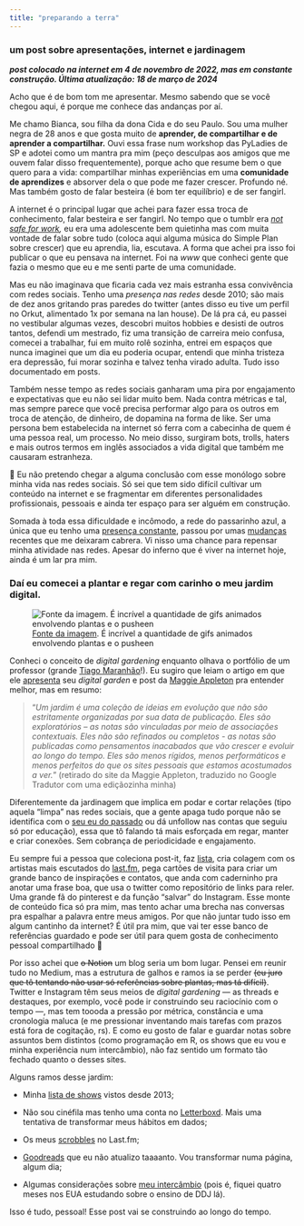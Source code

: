```yaml
---
title: "preparando a terra"
---
```


### um post sobre apresentações, internet e jardinagem

***post colocado na internet em 4 de novembro de 2022, mas em constante construção. Última atualização: 18 de março de 2024***

Acho que é de bom tom me apresentar. Mesmo sabendo que se você chegou aqui, é porque me conhece das andanças por aí.

Me chamo Bianca, sou filha da dona Cida e do seu Paulo. Sou uma mulher negra de 28 anos e que gosta muito de **aprender, de compartilhar e de aprender a compartilhar.** Ouvi essa frase num workshop das PyLadies de SP e adotei como um mantra pra mim (peço desculpas aos amigos que me ouvem falar disso frequentemente), porque acho que resume bem o que quero para a vida: compartilhar minhas experiências em uma **comunidade de aprendizes** e absorver dela o que pode me fazer crescer. Profundo né. Mas também gosto de falar besteira (é bom ter equilíbrio) e de ser fangirl.

A internet é o principal lugar que achei para fazer essa troca de conhecimento, falar besteira e ser fangirl. No tempo que o tumblr era [*not safe for work*](https://staff.tumblr.com/post/180758987165/a-better-more-positive-tumblr)*,* eu era uma adolescente bem quietinha mas com muita vontade de falar sobre tudo (coloca aqui alguma música do Simple Plan sobre crescer) que eu aprendia, lia, escutava. A forma que achei pra isso foi publicar o que eu pensava na internet. Foi na *www* que conheci gente que fazia o mesmo que eu e me senti parte de uma comunidade.

Mas eu não imaginava que ficaria cada vez mais estranha essa convivência com redes sociais. Tenho uma *presença nas redes* desde 2010; são mais de dez anos gritando pras paredes do twitter (antes disso eu tive um perfil no Orkut, alimentado 1x por semana na lan house). De lá pra cá, eu passei no vestibular algumas vezes, descobri muitos hobbies e desisti de outros tantos, defendi um mestrado, fiz uma transição de carreira meio confusa, comecei a trabalhar, fui em muito rolê sozinha, entrei em espaços que nunca imaginei que um dia eu poderia ocupar, entendi que minha tristeza era depressão, fui morar sozinha e talvez tenha virado adulta. Tudo isso documentado em posts.

Também nesse tempo as redes sociais ganharam uma pira por engajamento e expectativas que eu não sei lidar muito bem. Nada contra métricas e tal, mas sempre parece que você precisa performar algo para os outros em troca de atenção, de dinheiro, de dopamina na forma de like. Ser uma persona bem estabelecida na internet só ferra com a cabecinha de quem é uma pessoa real, um processo. No meio disso, surgiram bots, trolls, haters e mais outros termos em inglês associados a vida digital que também me causaram estranheza.

::: {.callout-note appearance="simple"}
💭 Eu não pretendo chegar a alguma conclusão com esse monólogo sobre minha vida nas redes sociais. Só sei que tem sido difícil cultivar um conteúdo na internet e se fragmentar em diferentes personalidades profissionais, pessoais e ainda ter espaço para ser alguém em construção.
:::

Somada à toda essa dificuldade e incômodo, a rede do passarinho azul, a única que eu tenho uma [presença constante](https://twitter.com/biancamuniz__), passou por umas [mudanças](https://href.li/?https://nucleo.jor.br/curtas/2022-10-28-elon-musk-e-o-novo-dono-do-twitter/) recentes que me deixaram cabrera. Vi nisso uma chance para repensar minha atividade nas redes. Apesar do inferno que é viver na internet hoje, ainda é um lar pra mim.

### Daí eu comecei a plantar e regar com carinho o meu jardim digital.

![[Fonte da imagem](https://giphy.com/stickers/plant-pusheen-Y3ksQyRozoCYjMXBQc). É incrível a quantidade de gifs animados envolvendo plantas e o pusheen](https://media0.giphy.com/media/v1.Y2lkPTc5MGI3NjExYTZnMGRmYXhwb2x2cm1lMDF5NzN5a25vOW5taXZtd3k3c3dmbGV4ciZlcD12MV9pbnRlcm5hbF9naWZfYnlfaWQmY3Q9cw/Y3ksQyRozoCYjMXBQc/giphy.gif)

Conheci o conceito de *digital gardening* enquanto olhava o portfólio de um professor (grande [Tiago Maranhão](https://www.tiago.wtf/)!). Eu sugiro que leiam o artigo em que ele [apresenta](https://www.tiago.wtf/words/) seu *digital garden* e post da [Maggie Appleton](https://maggieappleton.com/garden-history) pra entender melhor, mas em resumo:

> “*Um jardim é uma coleção de ideias em evolução que não são estritamente organizadas por sua data de publicação. Eles são exploratórios – as notas são vinculadas por meio de associações contextuais. Eles não são refinados ou completos - as notas são publicadas como pensamentos inacabados que vão crescer e evoluir ao longo do tempo. Eles são menos rígidos, menos performáticos e menos perfeitos do que os sites pessoais que estamos acostumados a ver.*” (retirado do site da Maggie Appleton, traduzido no Google Tradutor com uma ediçãozinha minha)

Diferentemente da jardinagem que implica em podar e cortar relações (tipo aquela “limpa” nas redes sociais, que a gente apaga tudo porque não se identifica com o [seu eu do passado](https://media3.giphy.com/media/cNTZ2Ln1Q1ZZAODLbj/giphy.gif?cid=ecf05e47gl5vanhoq4n9041fq0461jn3g9ac2fqdax0f3kex&rid=giphy.gif&ct=g) ou dá unfollow nas contas que seguiu só por educação), essa que tô falando tá mais esforçada em regar, manter e criar conexões. Sem cobrança de periodicidade e engajamento.

Eu sempre fui a pessoa que coleciona post-it, faz [lista](https://listography.com/bianva), cria colagem com os artistas mais escutados do [last.fm](https://www.last.fm/pt/user/biancamuniz12), pega cartões de visita para criar um grande banco de inspirações e contatos, que anda com caderninho pra anotar uma frase boa, que usa o twitter como repositório de links para reler. Uma grande fã do pinterest e da função “salvar” do Instagram. Esse monte de conteúdo fica só pra mim, mas tento achar uma brecha nas conversas pra espalhar a palavra entre meus amigos. Por que não juntar tudo isso em algum cantinho da internet? É útil pra mim, que vai ter esse banco de referências guardado e pode ser útil para quem gosta de conhecimento pessoal compartilhado 🙂

Por isso achei que ~~o Notion~~ um blog seria um bom lugar. Pensei em reunir tudo no Medium, mas a estrutura de galhos e ramos ia se perder ~~(eu juro que tô tentando não usar só referências sobre plantas, mas tá difícil)~~. Twitter e Instagram têm seus meios de *digital gardening* — as threads e destaques, por exemplo, você pode ir construindo seu raciocínio com o tempo —, mas tem toooda a pressão por métrica, constância e uma cronologia maluca (e me pressionar inventando mais tarefas com prazos está fora de cogitação, rs). E como eu gosto de falar e guardar notas sobre assuntos bem distintos (como programação em R, os shows que eu vou e minha experiência num intercâmbio), não faz sentido um formato tão fechado quanto o desses sites.

Alguns ramos desse jardim:

-   Minha [lista de shows](https://listography.com/bianva) vistos desde 2013;

-   Não sou cinéfila mas tenho uma conta no [Letterboxd](https://letterboxd.com/biancamuniz/). Mais uma tentativa de transformar meus hábitos em dados;

-   Os meus [scrobbles](https://www.last.fm/user/biancamuniz12) no Last.fm;

-   [Goodreads](https://www.goodreads.com/user/show/60381778-bianca) que eu não atualizo taaaanto. Vou transformar numa página, algum dia;

-   Algumas considerações sobre [meu intercâmbio](https://biancamuniz.notion.site/interc-mbio-AUSPIN-54b71bfe93134a319ed8e920e39571cf) (pois é, fiquei quatro meses nos EUA estudando sobre o ensino de DDJ lá).

Isso é tudo, pessoal! Esse post vai se construindo ao longo do tempo.
